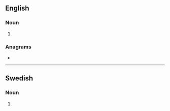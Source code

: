 {{also|Mems|MEMS}}
==English==

===Noun===
{{head|en|noun plural form}}

# {{plural of|mem|lang=en}}

===Anagrams===
* {{anagrams|en|a=emms|MMSE|MSME|Mmes|Mmes.}}

----

==Swedish==

===Noun===
{{head|sv|noun form}}

# {{sv-noun-form-indef-gen|mem}}